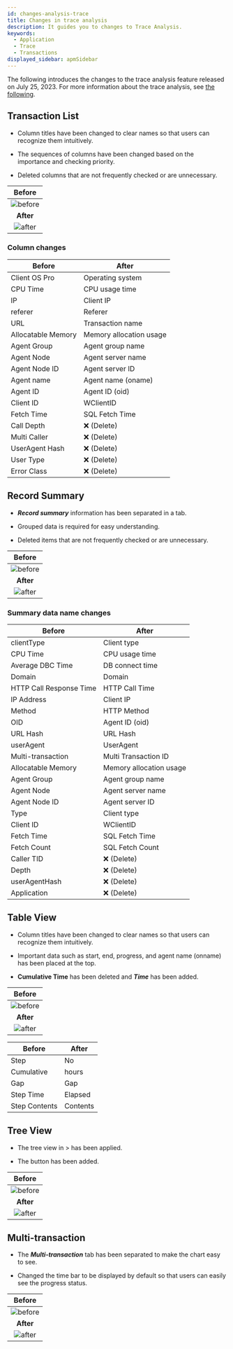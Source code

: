 ```yaml
---
id: changes-analysis-trace
title: Changes in trace analysis
description: It guides you to changes to Trace Analysis.
keywords:
  - Application
  - Trace
  - Transactions
displayed_sidebar: apmSidebar
---
```


The following introduces the changes to the trace analysis feature released on July 25, 2023. For more information about the trace analysis, see [the following](../java/dashboard-hitmap-trace).

## Transaction List

- Column titles have been changed to clear names so that users can recognize them intuitively.

- The sequences of columns have been changed based on the importance and checking priority.

- Deleted columns that are not frequently checked or are unnecessary.

|                            Before                           |
| :---------------------------------------------------------: |
| ![before](/img/changes/changes-transaction-list-before.png) |
|                          **After**                          |
|  ![after](/img/changes/changes-transaction-list-after.png)  |

### Column changes

| Before                  | After                      |
| ----------------------- | -------------------------- |
| Client OS Pro           | Operating system           |
| CPU Time                | CPU usage time             |
| IP                      | Client IP                  |
| referer                 | Referer                    |
| URL                     | Transaction name           |
| Allocatable Memory      | Memory allocation usage    |
| Agent Group             | Agent group name           |
| Agent Node              | Agent server name          |
| Agent Node ID           | Agent server ID            |
| Agent name              | Agent name (oname)         |
| Agent ID                | Agent ID (oid)             |
| Client ID               | WClientID                  |
| Fetch Time              | SQL Fetch Time             |
| Call Depth              | ❌ (Delete)                 |
| Multi Caller            | ❌ (Delete)                 |
| UserAgent Hash          | ❌ (Delete)                 |
| User Type               | ❌ (Delete)                 |
| Error Class             | ❌ (Delete)                 |

## Record Summary

- **_Record summary_** information has been separated in a tab.

- Grouped data is required for easy understanding.

- Deleted items that are not frequently checked or are unnecessary.

|                             Before                             |
| :------------------------------------------------------------: |
| ![before](/img/changes/changes-transaction-summary-before.png) |
|                            **After**                           |
|  ![after](/img/changes/changes-transaction-summary-after.png)  |

### Summary data name changes

| Before                     | After                   |
| -------------------------- | ----------------------- |
| clientType                 | Client type             |
| CPU Time                   | CPU usage time          |
| Average DBC Time           | DB connect time         |
| Domain                     | Domain                  |
| HTTP Call Response Time    | HTTP Call Time          |
| IP Address                 | Client IP               |
| Method                     | HTTP Method             |
| OID                        | Agent ID (oid)          |
| URL Hash                   | URL Hash                |
| userAgent                  | UserAgent               |
| Multi-transaction          | Multi Transaction ID    |
| Allocatable Memory         | Memory allocation usage |
| Agent Group                | Agent group name        |
| Agent Node                 | Agent server name       |
| Agent Node ID              | Agent server ID         |
| Type                       | Client type             |
| Client ID                  | WClientID               |
| Fetch Time                 | SQL Fetch Time          |
| Fetch Count                | SQL Fetch Count         |
| Caller TID                 | ❌ (Delete)              |
| Depth                      | ❌ (Delete)              |
| userAgentHash              | ❌ (Delete)              |
| Application                | ❌ (Delete)              |

## Table View

- Column titles have been changed to clear names so that users can recognize them intuitively.

- Important data such as start, end, progress, and agent name (onname) has been placed at the top.

- **Cumulative Time** has been deleted and **_Time_** has been added.

|                               Before                              |
| :---------------------------------------------------------------: |
| ![before](/img/changes/changes-transaction-table-view-before.png) |
|                             **After**                             |
|  ![after](/img/changes/changes-transaction-table-view-after.png)  |

| Before         | After       |
| -------------- | ----------- |
| Step           | No          |
| Cumulative     | hours       |
| Gap            | Gap         |
| Step Time      | Elapsed     |
| Step Contents  | Contents    |

## Tree View

- The tree view in <Cmdname sid="side_analysis" className="uitext" /> &gt; <Cmdname sid="side_multi_server_tx_trace" className="uitext" /> has been applied.

- The <Cmdname sid="BTN06327" className="uitext" /> button has been added.

|                              Before                              |
| :--------------------------------------------------------------: |
| ![before](/img/changes/changes-transaction-tree-view-before.png) |
|                             **After**                            |
|  ![after](/img/changes/changes-transaction-tree-view-after.png)  |

## Multi-transaction

- The **_Multi-transaction_** tab has been separated to make the chart easy to see.

- Changed the time bar to be displayed by default so that users can easily see the progress status.

|                              Before                             |
| :-------------------------------------------------------------: |
| ![before](/img/changes/changes-transaction-multi-tx-before.png) |
|                            **After**                            |
|  ![after](/img/changes/changes-transaction-multi-tx-after.png)  |
